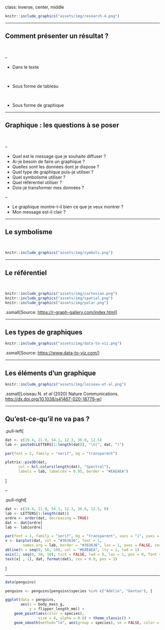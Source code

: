 class: inverse, center, middle


```r
knitr::include_graphics("assets/img/research-4.png")
```

---

## Comment présenter un résultat ?

<br/>

--

- Dans le texte

<br/>


- Sous forme de tableau

<br/>


- Sous forme de graphique

---

## Graphique : les questions à se poser

<br />

--

- Quel est le message que je souhaite diffuser ?
- Ai-je besoin de faire un graphique ?
- Quelles sont les données dont je dispose ?
- Quel type de graphique puis-je utiliser ?
- Quel symbolisme utiliser ?
- Quel référentiel utiliser ?
- Dois-je transformer mes données ?

<!--end-->

--

- Le graphique montre-t-il bien ce que je veux montrer ?
- Mon message est-il clair ?

---

## Le symbolisme

<br/>

```r
knitr::include_graphics("assets/img/symbols.png")
```

---

## Le référentiel


<br/>

```r
knitr::include_graphics("assets/img/cartesian.png")
knitr::include_graphics("assets/img/spatial.png")
knitr::include_graphics("assets/img/polar.png")
```

.ssmall[Source: <https://r-graph-gallery.com/index.html>]

---

## Les types de graphiques

```r
knitr::include_graphics("assets/img/data-to-viz.png")
```

.ssmall[Source: <https://www.data-to-viz.com/>]


---

## Les éléments d'un graphique

```r
knitr::include_graphics("assets/img/loiseau-et-al.png")
```

.ssmall[Loiseau N. _et al_ (2020) Nature Communications. <http://dx.doi.org/10.1038/s41467-020-18779-w>]


---

## Qu'est-ce-qu'il ne va pas ?



.pull-left[
```r
dat <- c(19.4, 21.9, 54.1, 12.3, 36.0, 12.5)
lab <- paste0(LETTERS[1:length(dat)], "\n(", dat, ")")

par(font = 2, family = "serif", bg = "transparent")

plotrix::pie3D(dat,
      col = hcl.colors(length(dat), "Spectral"),
      labels = lab, labelcex = 0.95, border = "#EAEAEA")
```
]

--

.pull-right[
```r
dat <- c(19.4, 21.9, 54.1, 12.3, 36.0, 12.5, 0)
lab <- LETTERS[1:length(dat)]
ordre <- order(dat, decreasing = TRUE)
dat <- dat[ordre]
lab <- lab[ordre]

par(font = 1, family = "serif", bg = "transparent", xaxs = "i", yaxs = "i", mgp = c(3, 0.2, 0))
x <- barplot(dat, col = "#363636", font = 1,
        names.arg = lab, border = "#363636", las = 1, axes = FALSE, cex.names = 1.2, ylim = c(0, 60))
abline(h = seq(0, 50, 10), col = "#EAEAEA", lty = 1, lwd = 1)
axis(2, seq(0, 50, 10), tick = FALSE, lwd = 0, las = 1, pos = 0, font = 1, cex.axis = 1.2)
text(x[ , 1], dat, format(dat), cex = 0.9, pos = 3)
```
]


---

```r
data(penguins)

penguins <- penguins[penguins$species %in% c("Adelie", "Gentoo"), ]

ggplot(data = penguins, 
       aes(x = body_mass_g,
           y = flipper_length_mm)) +
    geom_point(aes(color = species),
               size = 4, alpha = 0.6) + theme_classic() +
    geom_smooth(method="lm", aes(group = species), se = FALSE, color = "black") + xlab("Masse corporelle (en g)") + ylab("Longueur de nageoire (en mm)") + scale_color_discrete(name = "Espèce")
```    
